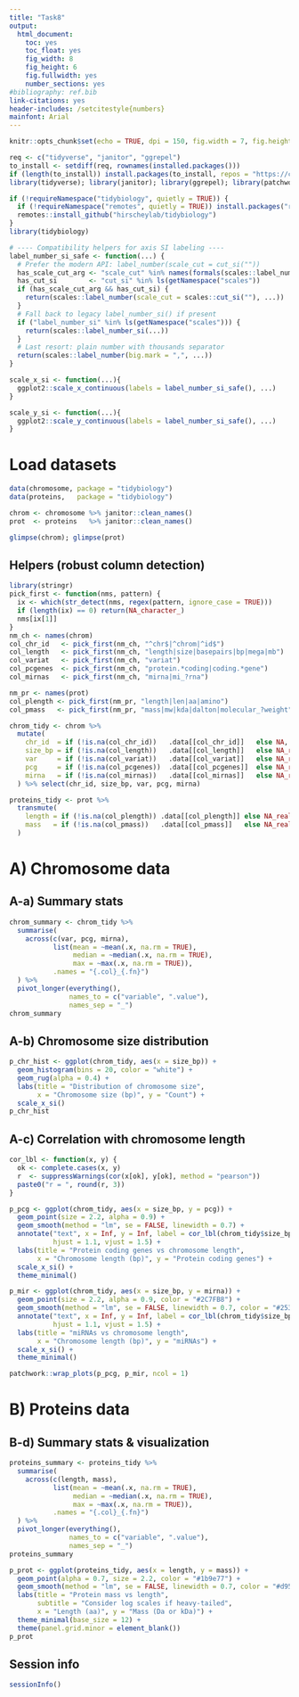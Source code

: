 ```yaml
---
title: "Task8"
output:
  html_document:
    toc: yes
    toc_float: yes
    fig_width: 8
    fig_height: 6
    fig.fullwidth: yes
    number_sections: yes
#bibliography: ref.bib
link-citations: yes
header-includes: /setcitestyle{numbers}
mainfont: Arial
---
```



```r
knitr::opts_chunk$set(echo = TRUE, dpi = 150, fig.width = 7, fig.height = 4.5)

req <- c("tidyverse", "janitor", "ggrepel")
to_install <- setdiff(req, rownames(installed.packages()))
if (length(to_install)) install.packages(to_install, repos = "https://cloud.r-project.org")
library(tidyverse); library(janitor); library(ggrepel); library(patchwork)

if (!requireNamespace("tidybiology", quietly = TRUE)) {
  if (!requireNamespace("remotes", quietly = TRUE)) install.packages("remotes", repos = "https://cloud.r-project.org")
  remotes::install_github("hirscheylab/tidybiology")
}
library(tidybiology)

# ---- Compatibility helpers for axis SI labeling ----
label_number_si_safe <- function(...) {
  # Prefer the modern API: label_number(scale_cut = cut_si(""))
  has_scale_cut_arg <- "scale_cut" %in% names(formals(scales::label_number))
  has_cut_si        <- "cut_si" %in% ls(getNamespace("scales"))
  if (has_scale_cut_arg && has_cut_si) {
    return(scales::label_number(scale_cut = scales::cut_si(""), ...))
  }
  # Fall back to legacy label_number_si() if present
  if ("label_number_si" %in% ls(getNamespace("scales"))) {
    return(scales::label_number_si(...))
  }
  # Last resort: plain number with thousands separator
  return(scales::label_number(big.mark = ",", ...))
}

scale_x_si <- function(...){
  ggplot2::scale_x_continuous(labels = label_number_si_safe(), ...)
}

scale_y_si <- function(...){
  ggplot2::scale_y_continuous(labels = label_number_si_safe(), ...)
}
```

# Load datasets
```r
data(chromosome, package = "tidybiology")
data(proteins,   package = "tidybiology")

chrom <- chromosome %>% janitor::clean_names()
prot  <- proteins   %>% janitor::clean_names()

glimpse(chrom); glimpse(prot)
```

## Helpers (robust column detection)
```r
library(stringr)
pick_first <- function(nms, pattern) {
  ix <- which(str_detect(nms, regex(pattern, ignore_case = TRUE)))
  if (length(ix) == 0) return(NA_character_)
  nms[ix[1]]
}
nm_ch <- names(chrom)
col_chr_id   <- pick_first(nm_ch, "^chr$|^chrom|^id$")
col_length   <- pick_first(nm_ch, "length|size|basepairs|bp|mega|mb")
col_variat   <- pick_first(nm_ch, "variat")
col_pcgenes  <- pick_first(nm_ch, "protein.*coding|coding.*gene")
col_mirnas   <- pick_first(nm_ch, "mirna|mi_?rna")

nm_pr <- names(prot)
col_plength <- pick_first(nm_pr, "length|len|aa|amino")
col_pmass   <- pick_first(nm_pr, "mass|mw|kda|dalton|molecular_?weight")

chrom_tidy <- chrom %>%
  mutate(
    chr_id  = if (!is.na(col_chr_id))   .data[[col_chr_id]]   else NA,
    size_bp = if (!is.na(col_length))   .data[[col_length]]   else NA_real_,
    var     = if (!is.na(col_variat))   .data[[col_variat]]   else NA_real_,
    pcg     = if (!is.na(col_pcgenes))  .data[[col_pcgenes]]  else NA_real_,
    mirna   = if (!is.na(col_mirnas))   .data[[col_mirnas]]   else NA_real_
  ) %>% select(chr_id, size_bp, var, pcg, mirna)

proteins_tidy <- prot %>%
  transmute(
    length = if (!is.na(col_plength)) .data[[col_plength]] else NA_real_,
    mass   = if (!is.na(col_pmass))   .data[[col_pmass]]   else NA_real_
  )
```

# A) Chromosome data

## A-a) Summary stats
```r
chrom_summary <- chrom_tidy %>%
  summarise(
    across(c(var, pcg, mirna),
           list(mean = ~mean(.x, na.rm = TRUE),
                median = ~median(.x, na.rm = TRUE),
                max = ~max(.x, na.rm = TRUE)),
           .names = "{.col}_{.fn}")
  ) %>%
  pivot_longer(everything(),
               names_to = c("variable", ".value"),
               names_sep = "_")
chrom_summary
```

## A-b) Chromosome size distribution
```r
p_chr_hist <- ggplot(chrom_tidy, aes(x = size_bp)) +
  geom_histogram(bins = 20, color = "white") +
  geom_rug(alpha = 0.4) +
  labs(title = "Distribution of chromosome size",
       x = "Chromosome size (bp)", y = "Count") +
  scale_x_si()
p_chr_hist
```

## A-c) Correlation with chromosome length
```r
cor_lbl <- function(x, y) {
  ok <- complete.cases(x, y)
  r  <- suppressWarnings(cor(x[ok], y[ok], method = "pearson"))
  paste0("r = ", round(r, 3))
}

p_pcg <- ggplot(chrom_tidy, aes(x = size_bp, y = pcg)) +
  geom_point(size = 2.2, alpha = 0.9) +
  geom_smooth(method = "lm", se = FALSE, linewidth = 0.7) +
  annotate("text", x = Inf, y = Inf, label = cor_lbl(chrom_tidy$size_bp, chrom_tidy$pcg),
           hjust = 1.1, vjust = 1.5) +
  labs(title = "Protein coding genes vs chromosome length",
       x = "Chromosome length (bp)", y = "Protein coding genes") +
  scale_x_si() +
  theme_minimal()

p_mir <- ggplot(chrom_tidy, aes(x = size_bp, y = mirna)) +
  geom_point(size = 2.2, alpha = 0.9, color = "#2C7FB8") +
  geom_smooth(method = "lm", se = FALSE, linewidth = 0.7, color = "#253494") +
  annotate("text", x = Inf, y = Inf, label = cor_lbl(chrom_tidy$size_bp, chrom_tidy$mirna),
           hjust = 1.1, vjust = 1.5) +
  labs(title = "miRNAs vs chromosome length",
       x = "Chromosome length (bp)", y = "miRNAs") +
  scale_x_si() +
  theme_minimal()

patchwork::wrap_plots(p_pcg, p_mir, ncol = 1)
```

# B) Proteins data

## B-d) Summary stats & visualization
```r
proteins_summary <- proteins_tidy %>%
  summarise(
    across(c(length, mass),
           list(mean = ~mean(.x, na.rm = TRUE),
                median = ~median(.x, na.rm = TRUE),
                max = ~max(.x, na.rm = TRUE)),
           .names = "{.col}_{.fn}")
  ) %>%
  pivot_longer(everything(),
               names_to = c("variable", ".value"),
               names_sep = "_")
proteins_summary
```

```r
p_prot <- ggplot(proteins_tidy, aes(x = length, y = mass)) +
  geom_point(alpha = 0.7, size = 2.2, color = "#1b9e77") +
  geom_smooth(method = "lm", se = FALSE, linewidth = 0.7, color = "#d95f02") +
  labs(title = "Protein mass vs length",
       subtitle = "Consider log scales if heavy-tailed",
       x = "Length (aa)", y = "Mass (Da or kDa)") +
  theme_minimal(base_size = 12) +
  theme(panel.grid.minor = element_blank())
p_prot
```

## Session info
```r
sessionInfo()
```
